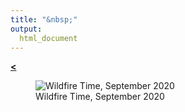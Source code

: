 ```yaml
---
title: "&nbsp;"
output: 
  html_document
---
```

  
[**<**](/Rmarkdowns/ConferencesAndTalks.html)

![Wildfire Time, September 2020](../images/mbc2.jpg)
